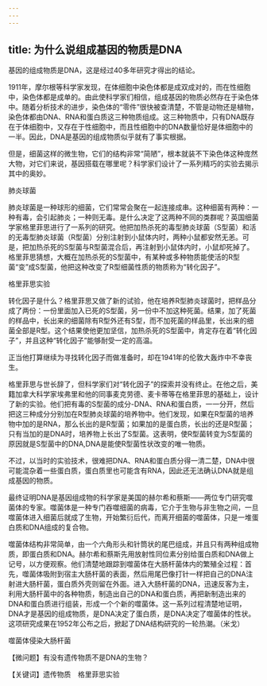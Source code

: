 ```yaml
---
---
---
```

title: 为什么说组成基因的物质是DNA
---




基因的组成物质是DNA，这是经过40多年研究才得出的结论。

1911年，摩尔根等科学家发现，在体细胞中染色体都是成双成对的，而在性细胞中，染色体都是成单的。由此使科学家们相信，组成基因的物质必然存在于染色体中。随着分析技术的进步，染色体的“零件”很快被查清楚，不管是动物还是植物，染色体都由DNA、RNA和蛋白质这三种物质组成。这三种物质中，只有DNA既存在于体细胞中，又存在于性细胞中，而且性细胞中的DNA数量恰好是体细胞中的一半。因此，DNA是基因的组成物质似乎就有了事实根据。

但是，细菌这样的微生物，它们的结构非常“简陋”，根本就装不下染色体这种庞然大物，对它们来说，基因搭载在哪里呢？科学家们设计了一系列精巧的实验去揭示其中的奥妙。

肺炎球菌



肺炎球菌是一种球形的细菌，它们常常会聚在一起连接成串。这种细菌有两种：一种有毒，会引起肺炎；一种则无毒。是什么决定了这两种不同的类群呢？英国细菌学家格里菲思进行了一系列的研究。他把加热杀死的毒型肺炎球菌（S型菌）和活的无毒型肺炎球菌（R型菌）分别注射到小鼠体内时，两种小鼠都安然无恙。可是，把加热杀死的S型菌与R型菌混合后，再注射到小鼠体内时，小鼠却死掉了。格里菲思猜想，大概在加热杀死的S型菌中，有某种或多种物质能使活的R型菌“变”成S型菌，他把这种改变了R型细菌性质的物质称为“转化因子”。

格里菲思实验



转化因子是什么？格里菲思又做了新的试验，他在培养R型肺炎球菌时，把样品分成了两份：一份里面加入已死的S型菌，另一份中不加这种死菌。结果，加了死菌的样品中，长出来的细菌除有R型外还有S型，而不加死菌的样品里，长出来的细菌全部是R型。这个结果使他更加坚信，加热杀死的S型菌中，肯定存在着“转化因子”，并且这种“转化因子”能够耐受一定的高温。

正当他打算继续为寻找转化因子而做准备时，却在1941年的伦敦大轰炸中不幸丧生。

格里菲思与世长辞了，但科学家们对“转化因子”的探索并没有终止。在他之后，美籍加拿大科学家埃弗里和他的同事麦克劳德、麦卡蒂等在格里菲思的基础上，设计了新的实验。他们把有毒的S型菌的成分-DNA、RNA和蛋白质，一一分开，然后把这三种成分分别加在R型肺炎球菌的培养物中。他们发现，如果在R型菌的培养物中加的是RNA，那么长出的是R型菌；如果加的是蛋白质，长出的还是R型菌；只有当加的是DNA时，培养物上长出了S型菌。这表明，使R型菌转变为S型菌的原因就是S型菌中的DNA,DNA是能使R型菌性状改变的唯一物质。

不过，以当时的实验技术，很难把DNA、RNA和蛋白质分得一清二楚，DNA中很可能混杂着一些蛋白质，蛋白质里也可能含有RNA，因此还无法确认DNA就是组成基因的物质。

最终证明DNA是基因组成物的科学家是美国的赫尔希和蔡斯——两位专门研究噬菌体的专家。噬菌体是一种专门吞噬细菌的病毒，它介于生物与非生物之间，一旦噬菌体进入细菌后就成了生物，开始繁衍后代，而离开细菌的噬菌体，只是一堆蛋白质和DNA组成的复合物。

噬菌体结构非常简单，由一个六角形头和针筒状的尾巴组成，并且只有两种组成物质，即蛋白质和DNA。赫尔希和蔡斯先用放射性同位素分别给蛋白质和DNA做上记号，以方便观察。他们清楚地跟踪到噬菌体在大肠杆菌体内的繁殖全过程：首先，噬菌体吸附到宿主大肠杆菌的表面，然后用尾巴像打针一样把自己的DNA注射进大肠杆菌，蛋白质外壳则留在外面。进入大肠杆菌的DNA，迅速反客为主，利用大肠杆菌中的各种物质，制造出自己的DNA和蛋白质，再把新制造出来的DNA和蛋白质进行组装，形成一个个新的噬菌体。这一系列过程清楚地证明，DNA才是基因的组成物质，是DNA决定了蛋白质，是DNA决定了噬菌体的性状。这项研究成果在1952年公布之后，掀起了DNA结构研究的一轮热潮。（米戈）

噬菌体侵染大肠杆菌





【微问题】有没有遗传物质不是DNA的生物？

【关键词】遗传物质　格里菲思实验